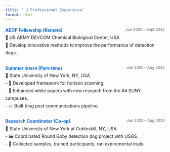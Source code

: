 ```yaml
---
title: " 💼 Professional Experience"
format: html
---
```


<!-- # 💼 Professional Experience -->

<ul class="custom-list">

<li>
<strong>AEOP Fellowship (Remote)</strong> <span class="date-inline">Jun 2025 – Sept 2025</span><br>
🏢 US ARMY DEVCOM Chemical Biological Center, USA<br>
📝 Develop innovative methods to improve the performance of detection dogs.
</li>

<li>
<strong>Summer Intern (Part-time)</strong> <span class="date-inline">Jun 2025 – Aug 2025</span><br>
🏢 State University of New York, NY, USA<br>
- 🤖 Developed framework for horizon scanning.<br>
- 🧠 Enhanced white papers with new research from the 64 SUNY campuses.<br>
- 📈 Built blog post communications pipeline.
</li>

<li>
<strong>Research Coordinator (Co-op)</strong> <span class="date-inline">Jun 2025 – Aug 2025</span><br>
🏢 State University of New York at Cobleskill, NY, USA<br>
- 🖼️ Coordinated Round Goby detection dog project with USGS.<br>
- 🚀 Collected samples, trained participants, ran expiremental trials.
</li>

</ul>

<style>
h1 {
    font-size: 28px;
    color: #2c3e50;
    margin-bottom: 20px;
    border-bottom: 2px solid #0366d6;
    padding-bottom: 10px;
}

ul.custom-list {
    list-style-type: none;
    padding-left: 0;
}

li {
    margin-bottom: 25px;
    line-height: 1.7;
    display: block;
    position: relative;
}

strong {
    color: #0366d6;
    font-weight: bold;
}

.date-inline {
    float: right;
    color: #586069;
    font-size: 0.85em;
    margin-left: 10px;
    white-space: nowrap;
}

/* Clear float after each item */
li::after {
    content: "";
    display: block;
    clear: both;
}

em {
    color: #586069;
    font-style: italic;
}

/* Responsive design */
@media (max-width: 768px) {
    .date-inline {
        float: none;
        display: block;
        margin-top: 5px;
    }
}
</style>
